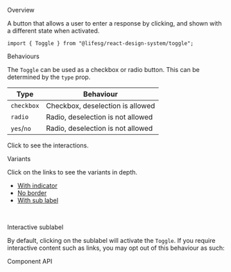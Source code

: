 
<Meta of={ToggleStories} />

<Title>Toggle</Title>

<Secondary>Overview</Secondary>

A button that allows a user to enter a response by clicking, and shown with a different state when activated.

```tsx
import { Toggle } from "@lifesg/react-design-system/toggle";
```

<Canvas of={ToggleStories.Default} />

<Heading3>Behaviours</Heading3>

The `Toggle` can be used as a checkbox or radio button. This can be determined by the `type` prop.

| Type       | Behaviour                         |
| ---------- | --------------------------------- |
| `checkbox` | Checkbox, deselection is allowed  |
| `radio`    | Radio, deselection is not allowed |
| `yes`/`no` | Radio, deselection is not allowed |

Click to see the interactions.

<Canvas of={ToggleStories.Behaviours} />

<Heading3>Variants</Heading3>

Click on the links to see the variants in depth.

-   [With indicator](/docs/data-input-toggle-with-indicator--docs)
-   [No border](/docs/data-input-toggle-no-border--docs)
-   [With sub label](/docs/data-input-toggle-with-sub-label--docs)

<br />

<Heading3>Interactive sublabel</Heading3>

By default, clicking on the sublabel will activate the `Toggle`. If you require interactive content such as links,
you may opt out of this behaviour as such:

<Canvas of={ToggleStories.InteractiveSublabel} />

<Secondary>Component API</Secondary>

<PropsTable />
